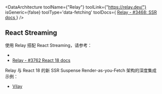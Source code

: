 
<DataArchitecture
  toolName={"Relay"}
  toolLink={"https://relay.dev/"}
  isGeneric={false}
  toolType='data-fetching'
  toolDocs={
    <a href='https://github.com/facebook/relay/issues/3468#issuecomment-824872147'>
      Relay - #3468: SSR docs
    </a>
  }
/>

## React Streaming

使用 Relay 搭配 React Streaming，请参考：

- <Link href='/stream#initial-data-after-streaming' />
- [Relay - #3762 React 18 docs](https://github.com/facebook/relay/issues/3762)

Relay 与 React 18 的新 SSR Suspense Render-as-you-Fetch 架构的深度集成示例：

- [Vilay](https://github.com/XiNiHa/vilay)
